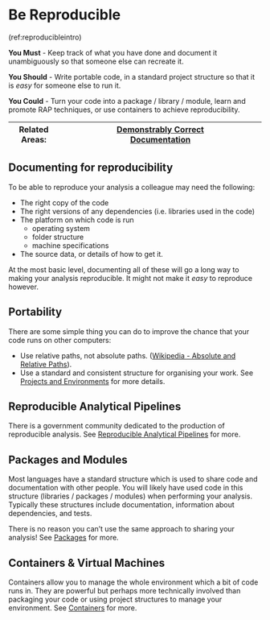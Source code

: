 # Be Reproducible {#reproducible}

(ref:reproducibleintro)

**You Must** - Keep track of what you have done and document it unambiguously so that someone else can recreate it.

**You Should** - Write portable code, in a standard project structure so that it is _easy_ for someone else to run it.

**You Could** - Turn your code into a package / library / module, learn and promote RAP techniques, or use containers to achieve reproducibility.

|Related Areas: 	| [Demonstrably Correct](#demonstrably_correct) <br> [Documentation](#documentation)  |
|---------------	|------------------------------------------------------------|

## Documenting for reproducibility
To be able to reproduce your analysis a colleague may need the following:

* The right copy of the code
* The right versions of any dependencies (i.e. libraries used in the code)
* The platform on which code is run
    * operating system
    * folder structure
    * machine specifications
* The source data, or details of how to get it.

At the most basic level, documenting all of these will go a long way to making your analysis reproducible.
It might not make it _easy_ to reproduce however.

## Portability
There are some simple thing you can do to improve the chance that your code runs on other computers:

* Use relative paths, not absolute paths. ([Wikipedia - Absolute and Relative Paths](https://en.wikipedia.org/wiki/Path_%28computing%29#Absolute_and_relative_paths)).
* Use a standard and consistent structure for organising your work. See [Projects and Environments](#projects) for more details.

## Reproducible Analytical Pipelines
There is a government community dedicated to the production of reproducible analysis.
See [Reproducible Analytical Pipelines](#rap) for more.

## Packages and Modules
Most languages have a standard structure which is used to share code and documentation with other people. You will likely have used code in this structure (libraries / packages / modules) when performing your analysis. Typically these structures include documentation, information about dependencies, and tests.

There is no reason you can't use the same approach to sharing your analysis! See [Packages](#packages) for more.

## Containers & Virtual Machines
Containers allow you to manage the whole environment which a bit of code runs in. They are powerful but perhaps more technically involved than packaging your code or using project structures to manage your environment. See [Containers](#containers) for more.
